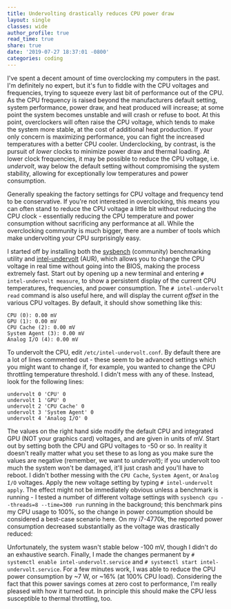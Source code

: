 ```yaml
---
title: Undervolting drastically reduces CPU power draw
layout: single
classes: wide
author_profile: true
read_time: true
share: true
date: '2019-07-27 18:37:01 -0800'
categories: coding
---
```


I've spent a decent amount of time overclocking my computers in the past. I'm definitely no expert,
but it's fun to fiddle with the CPU voltages and frequencies, trying to squeeze every last bit of
performance out of the CPU. As the CPU frequency is raised beyond the manufacturers default setting,
system performance, power draw, and heat produced will increase; at some point the system becomes
unstable and will crash or refuse to boot. At this point, overclockers will often raise the CPU
voltage, which tends to make the system more stable, at the cost of additional heat production. If
your only concern is maximizing performance, you can fight the increased temperatures with a better
CPU cooler. Underclocking, by contrast, is the pursuit of _lower_ clocks to minimize power draw and
thermal loading. At lower clock frequencies, it may be possible to reduce the CPU voltage, i.e.
_undervolt_, way below the default setting without compromising the system stability, allowing for
exceptionally low temperatures and power consumption.

Generally speaking the factory settings for CPU voltage and frequency tend to be conservative. If
you're not interested in overclocking, this means you can often stand to reduce the CPU voltage a
little bit without reducing the CPU clock - essentially reducing the CPU temperature and power
consumption without sacrificing any performance at all. While the overclocking community is much
bigger, there are a number of tools which make undervolting your CPU surprisingly easy.

I started off by installing both the [sysbench](https://github.com/akopytov/sysbench) (community)
benchmarking utility and [intel-undervolt](https://github.com/kitsunyan/intel-undervolt) (AUR),
which allows you to change the CPU voltage in real time without going into the BIOS, making the
process extremely fast. Start out by opening up a new terminal and entering `# intel-undervolt
measure`, to show a persistent display of the current CPU temperatures, frequencies, and power
consumption. The `# intel-undervolt read` command is also useful here, and will display the current
_offset_ in the various CPU voltages. By default, it should show something like this:

```
CPU (0): 0.00 mV
GPU (1): 0.00 mV
CPU Cache (2): 0.00 mV
System Agent (3): 0.00 mV
Analog I/O (4): 0.00 mV
```

To undervolt the CPU, edit `/etc/intel-undervolt.conf`. By default there are a lot of lines
commented out - these seem to be advanced settings which you might want to change if, for example,
you wanted to change the CPU throttling temperature threshold. I didn't mess with any of these.
Instead, look for the following lines:

```
undervolt 0 'CPU' 0
undervolt 1 'GPU' 0
undervolt 2 'CPU Cache' 0
undervolt 3 'System Agent' 0
undervolt 4 'Analog I/O' 0
```

The values on the right hand side modify the default CPU and integrated GPU (NOT your graphics card)
voltages, and are given in units of mV. Start out by setting both the CPU and GPU voltages to -50 or
so. In reality it doesn't really matter what you set these to as long as you make sure the values
are negative (remember, we want to _undervolt_); if you undervolt too much the system won't be
damaged, it'll just crash and you'll have to reboot. I didn't bother messing with the `CPU Cache`,
`System Agent`, or `Analog I/O` voltages. Apply the new voltage setting by typing `# intel-undervolt
apply`. The effect might not be immediately obvious unless a benchmark is running - I tested a
number of different voltage settings with `sysbench cpu --threads=8 --time=300 run` running in the
background; this benchmark pins my CPU usage to 100%, so the change in power consumption should be
considered a best-case scenario here. On my i7-4770k, the reported power consumption decreased
substantially as the voltage was drastically reduced:

Unfortunately, the system wasn't stable below -100 mV, though I didn't do an exhaustive search.
Finally, I made the changes permanent by `# systemctl enable intel-undervolt.service` and `#
systemctl start intel-undervolt.service`. For a few minutes work, I was able to reduce the CPU power
consumption by ~7 W, or ~16% (at 100% CPU load). Considering the fact that this power savings comes
at zero cost to performance, I'm really pleased with how it turned out. In principle this should
make the CPU less susceptible to thermal throttling, too.
